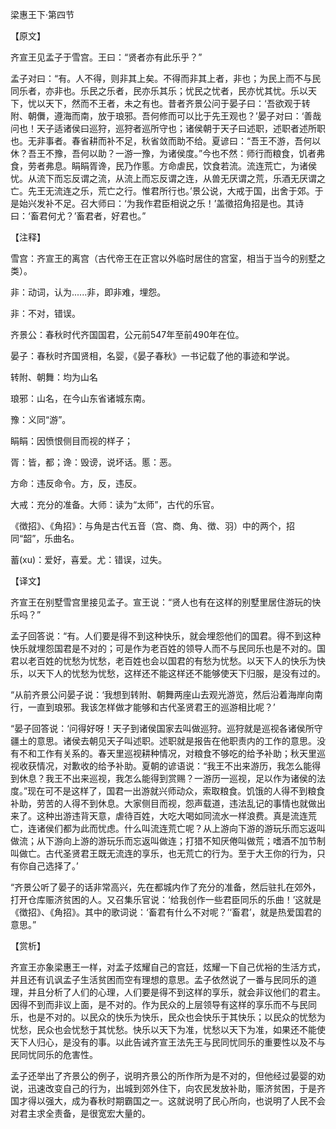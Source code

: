 

梁惠王下·第四节

【原文】

齐宣王见孟子于雪宫。王曰：“贤者亦有此乐乎？”

孟子对曰：“有。人不得，则非其上矣。不得而非其上者，非也；为民上而不与民同乐者，亦非也。乐民之乐者，民亦乐其乐；忧民之忧者，民亦忧其忧。乐以天下，忧以天下，然而不王者，未之有也。昔者齐景公问于晏子曰：‘吾欲观于转附、朝儛，遵海而南，放于琅邪。吾何修而可以比于先王观也？’晏子对曰：‘善哉问也！天子适诸侯曰巡狩，巡狩者巡所守也；诸侯朝于天子曰述职，述职者述所职也。无非事者。春省耕而补不足，秋省敛而助不给。夏谚曰：“吾王不游，吾何以休？吾王不豫，吾何以助？一游一豫，为诸侯度。”今也不然：师行而粮食，饥者弗食，劳者弗息。睊睊胥谗，民乃作慝。方命虐民，饮食若流。流连荒亡，为诸侯忧。从流下而忘反谓之流，从流上而忘反谓之连，从兽无厌谓之荒，乐酒无厌谓之亡。先王无流连之乐，荒亡之行。惟君所行也。’景公说，大戒于国，出舍于郊。于是始兴发补不足。召大师曰：‘为我作君臣相说之乐！’盖徵招角招是也。其诗曰：‘畜君何尤？’畜君者，好君也。”

【注释】

雪宫：齐宣王的离宫（古代帝王在正宫以外临时居住的宫室，相当于当今的别墅之类）。

非：动词，认为......非，即非难，埋怨。

非：不对，错误。

齐景公：春秋时代齐国国君，公元前547年至前490年在位。

晏子：春秋时齐国贤相，名婴，《晏子春秋》一书记载了他的事迹和学说。

转附、朝舞：均为山名

琅邪：山名，在今山东省诸城东南。

豫：义同“游”。

睊睊：因愤恨侧目而视的样子；

胥：皆，都；谗：毁谤，说坏话。慝：恶。

方命：违反命令。方，反，违反。

大戒：充分的准备。大师：读为“太师”，古代的乐官。

《徴招》、《角招》：与角是古代五音（宫、商、角、徴、羽）中的两个，招同“韶”，乐曲名。

蓄(xu)：爱好，喜爱。尤：错误，过失。

【译文】

齐宣王在别墅雪宫里接见孟子。宣王说：“贤人也有在这样的别墅里居住游玩的快乐吗？”

孟子回答说：“有。人们要是得不到这种快乐，就会埋怨他们的国君。得不到这种快乐就埋怨国君是不对的；可是作为老百姓的领导人而不与民同乐也是不对的。国君以老百姓的忧愁为忧愁，老百姓也会以国君的有愁为忧愁。以天下人的快乐为快乐，以天下人的忧愁为忧愁，这样还不能这样还不能够使天下归服，是没有过的。

“从前齐景公问晏子说：‘我想到转附、朝舞两座山去观光游览，然后沿着海岸向南行，一直到琅邪。我该怎样做才能够和古代圣贤君王的巡游相比呢？’

“晏子回答说：‘问得好呀！天子到诸侯国家去叫做巡狩。巡狩就是巡视各诸侯所守疆土的意思。诸侯去朝见天子叫述职。述职就是报告在他职责内的工作的意思。没有不和工作有关系的。春天里巡视耕种情况，对粮食不够吃的给予补助；秋天里巡视收获情况，对歉收的给予补助。夏朝的谚语说：“我王不出来游历，我怎么能得到休息？我王不出来巡视，我怎么能得到赏赐？一游历一巡视，足以作为诸侯的法度。”现在可不是这样了，国君一出游就兴师动众，索取粮食。饥饿的人得不到粮食补助，劳苦的人得不到休息。大家侧目而视，怨声载道，违法乱记的事情也就做出来了。这种出游违背天意，虐待百姓，大吃大喝如同流水一样浪费。真是流连荒亡，连诸侯们都为此而忧虑。什么叫流连荒亡呢？从上游向下游的游玩乐而忘返叫做流；从下游向上游的游玩乐而忘返叫做连；打猎不知厌倦叫做荒；嗜酒不加节制叫做亡。古代圣贤君王既无流连的享乐，也无荒亡的行为。至于大王你的行为，只有你自己选择了。’

“齐景公听了晏子的话非常高兴，先在都城内作了充分的准备，然后驻扎在郊外，打开仓库赈济贫困的人。又召集乐官说：‘给我创作一些君臣同乐的乐曲！’这就是《徴招》、《角招》。其中的歌词说：‘畜君有什么不对呢？’‘畜君’，就是热爱国君的意思。”

【赏析】

齐宣王亦象梁惠王一样，对孟子炫耀自己的宫廷，炫耀一下自己优裕的生活方式，并且还有讥讽孟子生活贫困而空有理想的意思。孟子依然说了一番与民同乐的道理，并且分析了人们的心理，人们要是得不到这样的享乐，就会非议他们的君主。因得不到而非议上面，是不对的。作为民众的上层领导有这样的享乐而不与民同乐，也是不对的。以民众的快乐为快乐，民众也会快乐于其快乐；以民众的忧愁为忧愁，民众也会忧愁于其忧愁。快乐以天下为准，忧愁以天下为准，如果还不能使天下人归心，是没有的事。以此告诫齐宣王法先王与民同忧同乐的重要性以及不与民同忧同乐的危害性。

孟子还举出了齐景公的例子，说明齐景公的所作所为是不对的，但他经过晏婴的劝说，迅速改变自己的行为，出城到郊外住下，向农民发放补助，赈济贫困，于是齐国才得以强大，成为春秋时期霸国之一。这就说明了民心所向，也说明了人民不会对君主求全责备，是很宽宏大量的。

